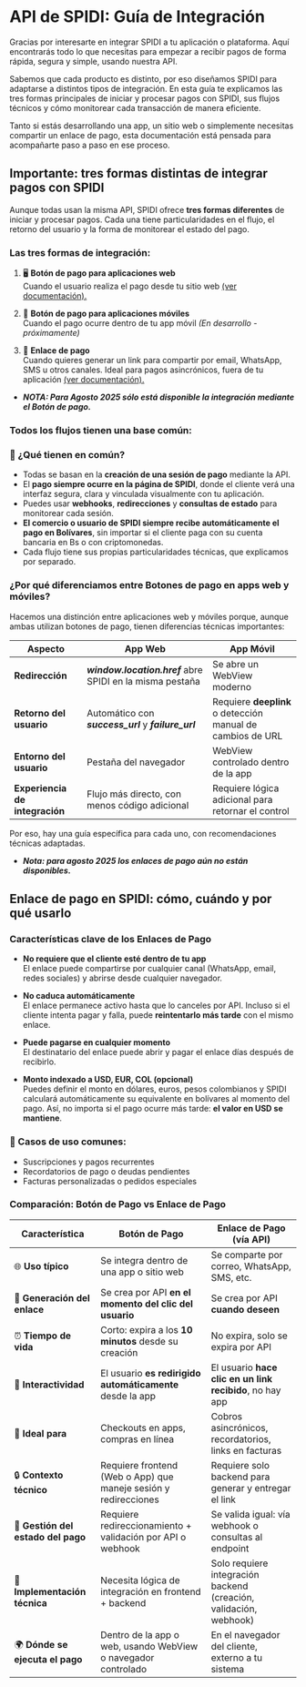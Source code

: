
<Meta title="Introduction" />

# **API de SPIDI: Guía de Integración** 

Gracias por interesarte en integrar SPIDI a tu aplicación o plataforma. Aquí encontrarás todo lo que necesitas para empezar a recibir pagos de forma rápida, segura y simple, usando nuestra API.

Sabemos que cada producto es distinto, por eso diseñamos SPIDI para adaptarse a distintos tipos de integración. En esta guía te explicamos las tres formas principales de iniciar y procesar pagos con SPIDI, sus flujos técnicos y cómo monitorear cada transacción de manera eficiente. 

Tanto si estás desarrollando una app, un sitio web o simplemente necesitas compartir un enlace de pago, esta documentación está pensada para acompañarte paso a paso en ese proceso.

## **Importante: tres formas distintas de integrar pagos con SPIDI**

Aunque todas usan la misma API, SPIDI ofrece **tres formas diferentes** de iniciar y procesar pagos. Cada una tiene particularidades en el flujo, el retorno del usuario y la forma de monitorear el estado del pago.

### **Las tres formas de integración:**

1. 🖥️ **Botón de pago para aplicaciones web**  
    Cuando el usuario realiza el pago desde tu sitio web [(ver documentación).](/docs/api-sesion-boton-de-pago-0-resumen--docs)

2. 📱 **Botón de pago para aplicaciones móviles**  
    Cuando el pago ocurre dentro de tu app móvil *(En desarrollo - próximamente)*

3. 🔗 **Enlace de pago**  
    Cuando quieres generar un link para compartir por email, WhatsApp, SMS u otros canales. Ideal para pagos asincrónicos, fuera de tu aplicación [(ver documentación).](/{{baseUrl}}/?path=/docs/api-sesión-solicitud-pago-1-crear-sesión-b--docs)

* ***NOTA: Para Agosto 2025 sólo está disponible la integración mediante el Botón de pago.***  

### 

### **Todos los flujos tienen una base común:**

### **🧾 ¿Qué tienen en común?**

* Todas se basan en la **creación de una sesión de pago** mediante la API.  
* El **pago siempre ocurre en la página de SPIDI**, donde el cliente verá una interfaz segura, clara y vinculada visualmente con tu aplicación.  
* Puedes usar **webhooks**, **redirecciones** y **consultas de estado** para monitorear cada sesión.  
* **El comercio o usuario de SPIDI siempre recibe automáticamente el pago en Bolívares**, sin importar si el cliente paga con su cuenta bancaria en Bs o con criptomonedas.  
* Cada flujo tiene sus propias particularidades técnicas, que explicamos por separado.

### **¿Por qué diferenciamos entre Botones de pago en apps web y móviles?**

Hacemos una distinción entre aplicaciones web y móviles porque, aunque ambas utilizan botones de pago, tienen diferencias técnicas importantes:

<table>
<thead>
<tr>
<th><strong>Aspecto</strong></th>
<th><strong>App Web</strong></th>
<th><strong>App Móvil</strong></th>
</tr>
</thead>
<tbody>
<tr>
<td><strong>Redirección</strong></td>
<td><b><i>window.location.href</i></b> abre SPIDI en la misma pestaña</td>
<td>Se abre un WebView moderno</td>
</tr>
<tr>
<td><strong>Retorno del usuario</strong></td>
<td>Automático con <b><i>success_url</i></b> y <b><i>failure_url</i></b></td>
<td>Requiere <strong>deeplink</strong> o detección manual de cambios de URL</td>
</tr>
<tr>
<td><strong>Entorno del usuario</strong></td>
<td>Pestaña del navegador</td>
<td>WebView controlado dentro de la app</td>
</tr>
<tr>
<td><strong>Experiencia de integración</strong></td>
<td>Flujo más directo, con menos código adicional</td>
<td>Requiere lógica adicional para retornar el control</td>
</tr>
</tbody>
</table>

Por eso, hay una guía específica para cada uno, con recomendaciones técnicas adaptadas.


* ***Nota: para agosto 2025 los enlaces de pago aún no están disponibles.***


## **Enlace de pago en SPIDI: cómo, cuándo y por qué usarlo**

### **Características clave de los Enlaces de Pago**

* **No requiere que el cliente esté dentro de tu app**  
   El enlace puede compartirse por cualquier canal (WhatsApp, email, redes sociales) y abrirse desde cualquier navegador.

* **No caduca automáticamente**  
   El enlace permanece activo hasta que lo canceles por API. Incluso si el cliente intenta pagar y falla, puede **reintentarlo más tarde** con el mismo enlace.

* **Puede pagarse en cualquier momento**  
   El destinatario del enlace puede abrir y pagar el enlace días después de recibirlo.

* **Monto indexado a USD, EUR, COL (opcional)**  
   Puedes definir el monto en dólares, euros, pesos colombianos y SPIDI calculará automáticamente su equivalente en bolívares al momento del pago. Así, no importa si el pago ocurre más tarde: **el valor en USD se mantiene**.

### **🔁 Casos de uso comunes:**

* Suscripciones y pagos recurrentes  
* Recordatorios de pago o deudas pendientes  
* Facturas personalizadas o pedidos especiales

### **Comparación: Botón de Pago vs Enlace de Pago**

<table>
<thead>
<tr>
<th>Característica</th>
<th>Botón de Pago</th>
<th>Enlace de Pago (vía API)</th>
</tr>
</thead>
<tbody>
<tr>
<td>🌐 <strong>Uso típico</strong></td>
<td>Se integra dentro de una app o sitio web</td>
<td>Se comparte por correo, WhatsApp, SMS, etc.</td>
</tr>
<tr>
<td>🔗 <strong>Generación del enlace</strong></td>
<td>Se crea por API <strong>en el momento del clic del usuario</strong></td>
<td>Se crea por API <strong>cuando deseen</strong></td>
</tr>
<tr>
<td>⏰ <strong>Tiempo de vida</strong></td>
<td>Corto: expira a los <strong>10 minutos</strong> desde su creación</td>
<td>No expira, solo se expira por API</td>
</tr>
<tr>
<td>🔄 <strong>Interactividad</strong></td>
<td>El usuario <strong>es redirigido automáticamente</strong> desde la app</td>
<td>El usuario <strong>hace clic en un link recibido</strong>, no hay app</td>
</tr>
<tr>
<td>💬 <strong>Ideal para</strong></td>
<td>Checkouts en apps, compras en línea</td>
<td>Cobros asincrónicos, recordatorios, links en facturas</td>
</tr>
<tr>
<td>🔒 <strong>Contexto técnico</strong></td>
<td>Requiere frontend (Web o App) que maneje sesión y redirecciones</td>
<td>Requiere solo backend para generar y entregar el link</td>
</tr>
<tr>
<td>💖 <strong>Gestión del estado del pago</strong></td>
<td>Requiere redireccionamiento + validación por API o webhook</td>
<td>Se valida igual: vía webhook o consultas al endpoint</td>
</tr>
<tr>
<td>🔧 <strong>Implementación técnica</strong></td>
<td>Necesita lógica de integración en frontend + backend</td>
<td>Solo requiere integración backend (creación, validación, webhook)</td>
</tr>
<tr>
<td>🌍 <strong>Dónde se ejecuta el pago</strong></td>
<td>Dentro de la app o web, usando WebView o navegador controlado</td>
<td>En el navegador del cliente, externo a tu sistema</td>
</tr>
</tbody>
</table>



